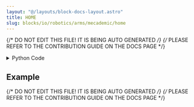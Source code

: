 ```yaml
---
layout: "@/layouts/block-docs-layout.astro"
title: HOME
slug: blocks/io/robotics/arms/mecademic/home
---
```


{/* DO NOT EDIT THIS FILE! IT IS BEING AUTO GENERATED */}
{/* PLEASE REFER TO THE CONTRIBUTION GUIDE ON THE DOCS PAGE */}


<PythonDocsDisplay docstring={docstring} />

<details>
<summary>Python Code</summary>

```python
from flojoy import flojoy, TextBlob
from PYTHON.utils.mecademic_state.mecademic_state import query_for_handle


@flojoy(deps={"mecademicpy": "1.4.0"})
def HOME(ip_address: TextBlob) -> TextBlob:
    """
    The HOME node homes the robot arm. This node is required to be run before any other robot arm movement. It is recommended to run this node immediately after "ACTIVATE".

    Inputs
    ------
    ip_address
        The IP address of the robot arm.

    Returns
    -------
    ip_address
        The IP address of the robot arm.
    """
    robot = query_for_handle(ip_address)
    robot.Home()
    robot.WaitHomed()
    return ip_address

```

[Find this Flojoy Block on GitHub](https://github.com/flojoy-ai/blocks/blob/main/blocks/IO/ROBOTICS/ARMS/MECADEMIC/HOME/HOME.py)

</details>

## Example


<GetHelpWidget />


<AppDisplay app={app} blockName="HOME" client:visible />


<Example />

{/* DO NOT EDIT THIS FILE! IT IS BEING AUTO GENERATED */}
{/* PLEASE REFER TO THE CONTRIBUTION GUIDE ON THE DOCS PAGE */}
